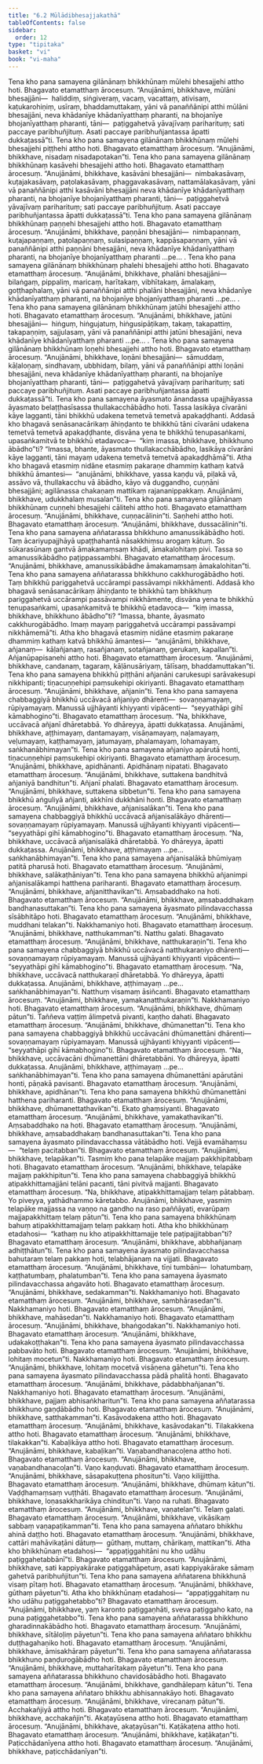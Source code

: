```yaml
---
title: "6.2 Mūlādibhesajjakathā"
tableOfContents: false
sidebar:
  order: 12
type: "tipitaka"
basket: "vi"
book: "vi-maha"
---
```



<DynamicBreadcrumb />

<Division number="263" book="vi-maha" bookNo="3" page="292">

<Paragraph number="1203" book="vi-maha">
Tena kho pana samayena gilānānaṃ bhikkhūnaṃ mūlehi bhesajjehi attho hoti. Bhagavato etamatthaṃ ārocesuṃ. “Anujānāmi, bhikkhave, mūlāni bhesajjāni—  haliddiṃ, siṅgiveraṃ, vacaṃ, vacattaṃ, ativisaṃ, kaṭukarohiṇiṃ, usīraṃ, bhaddamuttakaṃ, yāni vā panaññānipi atthi mūlāni bhesajjāni, neva khādanīye khādanīyatthaṃ pharanti, na bhojanīye bhojanīyatthaṃ pharanti, tāni—  paṭiggahetvā yāvajīvaṃ pariharituṃ; sati paccaye paribhuñjituṃ. Asati paccaye paribhuñjantassa āpatti dukkaṭassā”ti.
</Paragraph>

<Paragraph number="1204" book="vi-maha">
Tena kho pana samayena gilānānaṃ bhikkhūnaṃ mūlehi bhesajjehi piṭṭhehi attho hoti. Bhagavato etamatthaṃ ārocesuṃ. “Anujānāmi, bhikkhave, nisadaṃ nisadapotakan”ti.
</Paragraph>

<Paragraph number="1205" book="vi-maha">
Tena kho pana samayena gilānānaṃ bhikkhūnaṃ kasāvehi bhesajjehi attho hoti. Bhagavato etamatthaṃ ārocesuṃ. “Anujānāmi, bhikkhave, kasāvāni bhesajjāni—  nimbakasāvaṃ, kuṭajakasāvaṃ, paṭolakasāvaṃ, phaggavakasāvaṃ, nattamālakasāvaṃ, yāni vā panaññānipi atthi kasāvāni bhesajjāni neva khādanīye khādanīyatthaṃ pharanti, na bhojanīye bhojanīyatthaṃ pharanti, tāni—  paṭiggahetvā yāvajīvaṃ pariharituṃ; sati paccaye paribhuñjituṃ. Asati paccaye paribhuñjantassa āpatti dukkaṭassā”ti.
</Paragraph>

<Paragraph number="1206" book="vi-maha">
Tena kho pana samayena gilānānaṃ bhikkhūnaṃ paṇṇehi bhesajjehi attho hoti. Bhagavato etamatthaṃ ārocesuṃ. “Anujānāmi, bhikkhave, paṇṇāni bhesajjāni—  nimbapaṇṇaṃ, kuṭajapaṇṇaṃ, paṭolapaṇṇaṃ, sulasipaṇṇaṃ, kappāsapaṇṇaṃ, yāni vā panaññānipi atthi paṇṇāni bhesajjāni, neva khādanīye khādanīyatthaṃ pharanti, na bhojanīye bhojanīyatthaṃ pharanti …pe… .
</Paragraph>

<Paragraph number="1207" book="vi-maha">
Tena kho pana samayena gilānānaṃ bhikkhūnaṃ phalehi bhesajjehi attho hoti. Bhagavato etamatthaṃ ārocesuṃ. “Anujānāmi, bhikkhave, phalāni bhesajjāni—  bilaṅgaṃ, pippaliṃ, maricaṃ, harītakaṃ, vibhītakaṃ, āmalakaṃ, goṭṭhaphalaṃ, yāni vā panaññānipi atthi phalāni bhesajjāni, neva khādanīye khādanīyatthaṃ pharanti, na bhojanīye bhojanīyatthaṃ pharanti …pe… .
</Paragraph>

<Paragraph number="1208" book="vi-maha">
Tena kho pana samayena gilānānaṃ bhikkhūnaṃ jatūhi bhesajjehi attho hoti. Bhagavato etamatthaṃ ārocesuṃ. “Anujānāmi, bhikkhave, jatūni bhesajjāni—  hiṅguṃ, hiṅgujatuṃ, hiṅgusipāṭikaṃ, takaṃ, takapattiṃ, takapaṇṇiṃ, sajjulasaṃ, yāni vā panaññānipi atthi jatūni bhesajjāni, neva khādanīye khādanīyatthaṃ pharanti …pe… .
</Paragraph>

<Paragraph number="1209" book="vi-maha">
Tena kho pana samayena gilānānaṃ bhikkhūnaṃ loṇehi bhesajjehi attho hoti. Bhagavato etamatthaṃ ārocesuṃ. “Anujānāmi, bhikkhave, loṇāni bhesajjāni—  sāmuddaṃ, kāḷaloṇaṃ, sindhavaṃ, ubbhidaṃ, bilaṃ, yāni vā panaññānipi atthi loṇāni bhesajjāni, neva khādanīye khādanīyatthaṃ pharanti, na bhojanīye bhojanīyatthaṃ pharanti, tāni—  paṭiggahetvā yāvajīvaṃ pariharituṃ; sati paccaye paribhuñjituṃ. Asati paccaye paribhuñjantassa āpatti dukkaṭassā”ti.
</Paragraph>

</Division>
<Division number="264" book="vi-maha" bookNo="3" page="293">

<Paragraph number="1210" book="vi-maha">
Tena kho pana samayena āyasmato ānandassa upajjhāyassa āyasmato belaṭṭhasīsassa thullakacchābādho hoti. Tassa lasikāya cīvarāni kāye lagganti, tāni bhikkhū udakena temetvā temetvā apakaḍḍhanti. Addasā kho bhagavā senāsanacārikaṃ āhiṇḍanto te bhikkhū tāni cīvarāni udakena temetvā temetvā apakaḍḍhante, disvāna yena te bhikkhū tenupasaṅkami, upasaṅkamitvā te bhikkhū etadavoca—  “kiṃ imassa, bhikkhave, bhikkhuno ābādho”ti? “Imassa, bhante, āyasmato thullakacchābādho, lasikāya cīvarāni kāye lagganti, tāni mayaṃ udakena temetvā temetvā apakaḍḍhāmā”ti. Atha kho bhagavā etasmiṃ nidāne etasmiṃ pakaraṇe dhammiṃ kathaṃ katvā bhikkhū āmantesi—  “anujānāmi, bhikkhave, yassa kaṇḍu vā, piḷakā vā, assāvo vā, thullakacchu vā ābādho, kāyo vā duggandho, cuṇṇāni bhesajjāni; agilānassa chakaṇaṃ mattikaṃ rajananippakkaṃ. Anujānāmi, bhikkhave, udukkhalaṃ musalan”ti.
</Paragraph>

<Paragraph number="1211" book="vi-maha">
Tena kho pana samayena gilānānaṃ bhikkhūnaṃ cuṇṇehi bhesajjehi cālitehi attho hoti. Bhagavato etamatthaṃ ārocesuṃ. “Anujānāmi, bhikkhave, cuṇṇacālinin”ti. Saṇhehi attho hoti. Bhagavato etamatthaṃ ārocesuṃ. “Anujānāmi, bhikkhave, dussacālinin”ti.
</Paragraph>

<Paragraph number="1212" book="vi-maha">
Tena kho pana samayena aññatarassa bhikkhuno amanussikābādho hoti. Taṃ ācariyupajjhāyā upaṭṭhahantā nāsakkhiṃsu arogaṃ kātuṃ. So sūkarasūnaṃ gantvā āmakamaṃsaṃ khādi, āmakalohitaṃ pivi. Tassa so amanussikābādho paṭippassambhi. Bhagavato etamatthaṃ ārocesuṃ. “Anujānāmi, bhikkhave, amanussikābādhe āmakamaṃsaṃ āmakalohitan”ti.
</Paragraph>

</Division>
<Division number="265" book="vi-maha" bookNo="3" page="294">

<Paragraph number="1213" book="vi-maha">
Tena kho pana samayena aññatarassa bhikkhuno cakkhurogābādho hoti. Taṃ bhikkhū pariggahetvā uccārampi passāvampi nikkhāmenti. Addasā kho bhagavā senāsanacārikaṃ āhiṇḍanto te bhikkhū taṃ bhikkhuṃ pariggahetvā uccārampi passāvampi nikkhāmente, disvāna yena te bhikkhū tenupasaṅkami, upasaṅkamitvā te bhikkhū etadavoca—  “kiṃ imassa, bhikkhave, bhikkhuno ābādho”ti? “Imassa, bhante, āyasmato cakkhurogābādho. Imaṃ mayaṃ pariggahetvā uccārampi passāvampi nikkhāmemā”ti. Atha kho bhagavā etasmiṃ nidāne etasmiṃ pakaraṇe dhammiṃ kathaṃ katvā bhikkhū āmantesi—  “anujānāmi, bhikkhave, añjanaṃ—  kāḷañjanaṃ, rasañjanaṃ, sotañjanaṃ, gerukaṃ, kapallan”ti. Añjanūpapisanehi attho hoti. Bhagavato etamatthaṃ ārocesuṃ. “Anujānāmi, bhikkhave, candanaṃ, tagaraṃ, kāḷānusāriyaṃ, tālīsaṃ, bhaddamuttakan”ti. Tena kho pana samayena bhikkhū piṭṭhāni añjanāni carukesupi sarāvakesupi nikkhipanti; tiṇacuṇṇehipi paṃsukehipi okiriyanti. Bhagavato etamatthaṃ ārocesuṃ. “Anujānāmi, bhikkhave, añjanin”ti.
</Paragraph>

<Paragraph number="1214" book="vi-maha">
Tena kho pana samayena chabbaggiyā bhikkhū uccāvacā añjaniyo dhārenti—  sovaṇṇamayaṃ, rūpiyamayaṃ. Manussā ujjhāyanti khiyyanti vipācenti—  “seyyathāpi gihī kāmabhogino”ti. Bhagavato etamatthaṃ ārocesuṃ. “Na, bhikkhave, uccāvacā añjanī dhāretabbā. Yo dhāreyya, āpatti dukkaṭassa. Anujānāmi, bhikkhave, aṭṭhimayaṃ, dantamayaṃ, visāṇamayaṃ, naḷamayaṃ, veḷumayaṃ, kaṭṭhamayaṃ, jatumayaṃ, phalamayaṃ, lohamayaṃ, saṅkhanābhimayan”ti.
</Paragraph>

<Paragraph number="1215" book="vi-maha">
Tena kho pana samayena añjaniyo apārutā honti, tiṇacuṇṇehipi paṃsukehipi okiriyanti. Bhagavato etamatthaṃ ārocesuṃ. “Anujānāmi, bhikkhave, apidhānanti. Apidhānaṃ nipatati. Bhagavato etamatthaṃ ārocesuṃ. “Anujānāmi, bhikkhave, suttakena bandhitvā añjaniyā bandhitun”ti. Añjanī phalati. Bhagavato etamatthaṃ ārocesuṃ. “Anujānāmi, bhikkhave, suttakena sibbetun”ti.
</Paragraph>

<Paragraph number="1216" book="vi-maha">
Tena kho pana samayena bhikkhū aṅguliyā añjanti, akkhīni dukkhāni honti. Bhagavato etamatthaṃ ārocesuṃ. “Anujānāmi, bhikkhave, añjanisalākan”ti.
</Paragraph>

<Paragraph number="1217" book="vi-maha">
Tena kho pana samayena chabbaggiyā bhikkhū uccāvacā añjanisalākāyo dhārenti—  sovaṇṇamayaṃ rūpiyamayaṃ. Manussā ujjhāyanti khiyyanti vipācenti—  “seyyathāpi gihī kāmabhogino”ti. Bhagavato etamatthaṃ ārocesuṃ. “Na, bhikkhave, uccāvacā añjanisalākā dhāretabbā. Yo dhāreyya, āpatti dukkaṭassa. Anujānāmi, bhikkhave, aṭṭhimayaṃ …pe…  saṅkhanābhimayan”ti.
</Paragraph>

<Paragraph number="1218" book="vi-maha">
Tena kho pana samayena añjanisalākā bhūmiyaṃ patitā pharusā hoti. Bhagavato etamatthaṃ ārocesuṃ. “Anujānāmi, bhikkhave, salākaṭhāniyan”ti.
</Paragraph>

<Paragraph number="1219" book="vi-maha">
Tena kho pana samayena bhikkhū añjanimpi añjanisalākampi hatthena pariharanti. Bhagavato etamatthaṃ ārocesuṃ. “Anujānāmi, bhikkhave, añjanitthavikan”ti. Aṃsabaddhako na hoti. Bhagavato etamatthaṃ ārocesuṃ. “Anujānāmi, bhikkhave, aṃsabaddhakaṃ bandhanasuttakan”ti.
</Paragraph>

</Division>
<Division number="266" book="vi-maha" bookNo="3" page="296">

<Paragraph number="1220" book="vi-maha">
Tena kho pana samayena āyasmato pilindavacchassa sīsābhitāpo hoti. Bhagavato etamatthaṃ ārocesuṃ. “Anujānāmi, bhikkhave, muddhani telakan”ti. Nakkhamaniyo hoti. Bhagavato etamatthaṃ ārocesuṃ. “Anujānāmi, bhikkhave, natthukamman”ti. Natthu galati. Bhagavato etamatthaṃ ārocesuṃ. “Anujānāmi, bhikkhave, natthukaraṇin”ti.
</Paragraph>

<Paragraph number="1221" book="vi-maha">
Tena kho pana samayena chabbaggiyā bhikkhū uccāvacā natthukaraṇiyo dhārenti—  sovaṇṇamayaṃ rūpiyamayaṃ. Manussā ujjhāyanti khiyyanti vipācenti—  “seyyathāpi gihī kāmabhogino”ti. Bhagavato etamatthaṃ ārocesuṃ. “Na, bhikkhave, uccāvacā natthukaraṇī dhāretabbā. Yo dhāreyya, āpatti dukkaṭassa. Anujānāmi, bhikkhave, aṭṭhimayaṃ …pe…  saṅkhanābhimayan”ti. Natthuṃ visamaṃ āsiñcanti. Bhagavato etamatthaṃ ārocesuṃ. “Anujānāmi, bhikkhave, yamakanatthukaraṇin”ti. Nakkhamaniyo hoti. Bhagavato etamatthaṃ ārocesuṃ. “Anujānāmi, bhikkhave, dhūmaṃ pātun”ti. Taññeva vaṭṭiṃ ālimpetvā pivanti, kaṇṭho dahati. Bhagavato etamatthaṃ ārocesuṃ. “Anujānāmi, bhikkhave, dhūmanettan”ti.
</Paragraph>

<Paragraph number="1222" book="vi-maha">
Tena kho pana samayena chabbaggiyā bhikkhū uccāvacāni dhūmanettāni dhārenti—  sovaṇṇamayaṃ rūpiyamayaṃ. Manussā ujjhāyanti khiyyanti vipācenti—  “seyyathāpi gihī kāmabhogino”ti. Bhagavato etamatthaṃ ārocesuṃ. “Na, bhikkhave, uccāvacāni dhūmanettāni dhāretabbāni. Yo dhāreyya, āpatti dukkaṭassa. Anujānāmi, bhikkhave, aṭṭhimayaṃ …pe…  saṅkhanābhimayan”ti.
</Paragraph>

<Paragraph number="1223" book="vi-maha">
Tena kho pana samayena dhūmanettāni apārutāni honti, pāṇakā pavisanti. Bhagavato etamatthaṃ ārocesuṃ. “Anujānāmi, bhikkhave, apidhānan”ti.
</Paragraph>

<Paragraph number="1224" book="vi-maha">
Tena kho pana samayena bhikkhū dhūmanettāni hatthena pariharanti. Bhagavato etamatthaṃ ārocesuṃ. “Anujānāmi, bhikkhave, dhūmanettathavikan”ti. Ekato ghaṃsiyanti. Bhagavato etamatthaṃ ārocesuṃ. “Anujānāmi, bhikkhave, yamakathavikan”ti. Aṃsabaddhako na hoti. Bhagavato etamatthaṃ ārocesuṃ. “Anujānāmi, bhikkhave, aṃsabaddhakaṃ bandhanasuttakan”ti.
</Paragraph>

</Division>
<Division number="267" book="vi-maha" bookNo="3" page="297">

<Paragraph number="1225" book="vi-maha">
Tena kho pana samayena āyasmato pilindavacchassa vātābādho hoti. Vejjā evamāhaṃsu—  “telaṃ pacitabban”ti. Bhagavato etamatthaṃ ārocesuṃ. “Anujānāmi, bhikkhave, telapākan”ti. Tasmiṃ kho pana telapāke majjaṃ pakkhipitabbaṃ hoti. Bhagavato etamatthaṃ ārocesuṃ. “Anujānāmi, bhikkhave, telapāke majjaṃ pakkhipitun”ti.
</Paragraph>

<Paragraph number="1226" book="vi-maha">
Tena kho pana samayena chabbaggiyā bhikkhū atipakkhittamajjāni telāni pacanti, tāni pivitvā majjanti. Bhagavato etamatthaṃ ārocesuṃ. “Na, bhikkhave, atipakkhittamajjaṃ telaṃ pātabbaṃ. Yo piveyya, yathādhammo kāretabbo. Anujānāmi, bhikkhave, yasmiṃ telapāke majjassa na vaṇṇo na gandho na raso paññāyati, evarūpaṃ majjapakkhittaṃ telaṃ pātun”ti.
</Paragraph>

<Paragraph number="1227" book="vi-maha">
Tena kho pana samayena bhikkhūnaṃ bahuṃ atipakkhittamajjaṃ telaṃ pakkaṃ hoti. Atha kho bhikkhūnaṃ etadahosi—  “kathaṃ nu kho atipakkhittamajje tele paṭipajjitabban”ti? Bhagavato etamatthaṃ ārocesuṃ. “Anujānāmi, bhikkhave, abbhañjanaṃ adhiṭṭhātun”ti.
</Paragraph>

<Paragraph number="1228" book="vi-maha">
Tena kho pana samayena āyasmato pilindavacchassa bahutaraṃ telaṃ pakkaṃ hoti, telabhājanaṃ na vijjati. Bhagavato etamatthaṃ ārocesuṃ. “Anujānāmi, bhikkhave, tīṇi tumbāni—  lohatumbaṃ, kaṭṭhatumbaṃ, phalatumban”ti.
</Paragraph>

<Paragraph number="1229" book="vi-maha">
Tena kho pana samayena āyasmato pilindavacchassa aṅgavāto hoti. Bhagavato etamatthaṃ ārocesuṃ. “Anujānāmi, bhikkhave, sedakamman”ti. Nakkhamaniyo hoti. Bhagavato etamatthaṃ ārocesuṃ. “Anujānāmi, bhikkhave, sambhārasedan”ti. Nakkhamaniyo hoti. Bhagavato etamatthaṃ ārocesuṃ. “Anujānāmi, bhikkhave, mahāsedan”ti. Nakkhamaniyo hoti. Bhagavato etamatthaṃ ārocesuṃ. “Anujānāmi, bhikkhave, bhaṅgodakan”ti. Nakkhamaniyo hoti. Bhagavato etamatthaṃ ārocesuṃ. “Anujānāmi, bhikkhave, udakakoṭṭhakan”ti.
</Paragraph>

<Paragraph number="1230" book="vi-maha">
Tena kho pana samayena āyasmato pilindavacchassa pabbavāto hoti. Bhagavato etamatthaṃ ārocesuṃ. “Anujānāmi, bhikkhave, lohitaṃ mocetun”ti. Nakkhamaniyo hoti. Bhagavato etamatthaṃ ārocesuṃ. “Anujānāmi, bhikkhave, lohitaṃ mocetvā visāṇena gāhetun”ti.
</Paragraph>

<Paragraph number="1231" book="vi-maha">
Tena kho pana samayena āyasmato pilindavacchassa pādā phalitā honti. Bhagavato etamatthaṃ ārocesuṃ. “Anujānāmi, bhikkhave, pādabbhañjanan”ti. Nakkhamaniyo hoti. Bhagavato etamatthaṃ ārocesuṃ. “Anujānāmi, bhikkhave, pajjaṃ abhisaṅkharitun”ti.
</Paragraph>

<Paragraph number="1232" book="vi-maha">
Tena kho pana samayena aññatarassa bhikkhuno gaṇḍābādho hoti. Bhagavato etamatthaṃ ārocesuṃ. “Anujānāmi, bhikkhave, satthakamman”ti. Kasāvodakena attho hoti. Bhagavato etamatthaṃ ārocesuṃ. “Anujānāmi, bhikkhave, kasāvodakan”ti. Tilakakkena attho hoti. Bhagavato etamatthaṃ ārocesuṃ. “Anujānāmi, bhikkhave, tilakakkan”ti. Kabaḷikāya attho hoti. Bhagavato etamatthaṃ ārocesuṃ. “Anujānāmi, bhikkhave, kabaḷikan”ti. Vaṇabandhanacoḷena attho hoti. Bhagavato etamatthaṃ ārocesuṃ. “Anujānāmi, bhikkhave, vaṇabandhanacoḷan”ti. Vaṇo kaṇḍuvati. Bhagavato etamatthaṃ ārocesuṃ. “Anujānāmi, bhikkhave, sāsapakuṭṭena phositun”ti. Vaṇo kilijjittha. Bhagavato etamatthaṃ ārocesuṃ. “Anujānāmi, bhikkhave, dhūmaṃ kātun”ti. Vaḍḍhamaṃsaṃ vuṭṭhāti. Bhagavato etamatthaṃ ārocesuṃ. “Anujānāmi, bhikkhave, loṇasakkharikāya chinditun”ti. Vaṇo na ruhati. Bhagavato etamatthaṃ ārocesuṃ. “Anujānāmi, bhikkhave, vaṇatelan”ti. Telaṃ galati. Bhagavato etamatthaṃ ārocesuṃ. “Anujānāmi, bhikkhave, vikāsikaṃ sabbaṃ vaṇapaṭikamman”ti.
</Paragraph>

</Division>
<Division number="268" book="vi-maha" bookNo="3" page="298">

<Paragraph number="1233" book="vi-maha">
Tena kho pana samayena aññataro bhikkhu ahinā daṭṭho hoti. Bhagavato etamatthaṃ ārocesuṃ. “Anujānāmi, bhikkhave, cattāri mahāvikaṭāni dātuṃ—  gūthaṃ, muttaṃ, chārikaṃ, mattikan”ti. Atha kho bhikkhūnaṃ etadahosi—  “appaṭiggahitāni nu kho udāhu paṭiggahetabbānī”ti. Bhagavato etamatthaṃ ārocesuṃ. “Anujānāmi, bhikkhave, sati kappiyakārake paṭiggahāpetuṃ, asati kappiyakārake sāmaṃ gahetvā paribhuñjitun”ti.
</Paragraph>

<Paragraph number="1234" book="vi-maha">
Tena kho pana samayena aññatarena bhikkhunā visaṃ pītaṃ hoti. Bhagavato etamatthaṃ ārocesuṃ. “Anujānāmi, bhikkhave, gūthaṃ pāyetun”ti. Atha kho bhikkhūnaṃ etadahosi—  “appaṭiggahitaṃ nu kho udāhu paṭiggahetabbo”ti? Bhagavato etamatthaṃ ārocesuṃ. “Anujānāmi, bhikkhave, yaṃ karonto paṭiggaṇhāti, sveva paṭiggaho kato, na puna paṭiggahetabbo”ti.
</Paragraph>

</Division>
<Division number="269" book="vi-maha" bookNo="3" page="299">

<Paragraph number="1235" book="vi-maha">
Tena kho pana samayena aññatarassa bhikkhuno gharadinnakābādho hoti. Bhagavato etamatthaṃ ārocesuṃ. “Anujānāmi, bhikkhave, sītāloḷiṃ pāyetun”ti.
</Paragraph>

<Paragraph number="1236" book="vi-maha">
Tena kho pana samayena aññataro bhikkhu duṭṭhagahaṇiko hoti. Bhagavato etamatthaṃ ārocesuṃ. “Anujānāmi, bhikkhave, āmisakhāraṃ pāyetun”ti.
</Paragraph>

<Paragraph number="1237" book="vi-maha">
Tena kho pana samayena aññatarassa bhikkhuno paṇḍurogābādho hoti. Bhagavato etamatthaṃ ārocesuṃ. “Anujānāmi, bhikkhave, muttaharītakaṃ pāyetun”ti.
</Paragraph>

<Paragraph number="1238" book="vi-maha">
Tena kho pana samayena aññatarassa bhikkhuno chavidosābādho hoti. Bhagavato etamatthaṃ ārocesuṃ. “Anujānāmi, bhikkhave, gandhālepaṃ kātun”ti.
</Paragraph>

<Paragraph number="1239" book="vi-maha">
Tena kho pana samayena aññataro bhikkhu abhisannakāyo hoti. Bhagavato etamatthaṃ ārocesuṃ. “Anujānāmi, bhikkhave, virecanaṃ pātun”ti. Acchakañjiyā attho hoti. Bhagavato etamatthaṃ ārocesuṃ. “Anujānāmi, bhikkhave, acchakañjin”ti. Akaṭayūsena attho hoti. Bhagavato etamatthaṃ ārocesuṃ. “Anujānāmi, bhikkhave, akaṭayūsan”ti. Kaṭākaṭena attho hoti. Bhagavato etamatthaṃ ārocesuṃ. “Anujānāmi, bhikkhave, kaṭākaṭan”ti. Paṭicchādanīyena attho hoti. Bhagavato etamatthaṃ ārocesuṃ. “Anujānāmi, bhikkhave, paṭicchādanīyan”ti.
</Paragraph>
</Division>